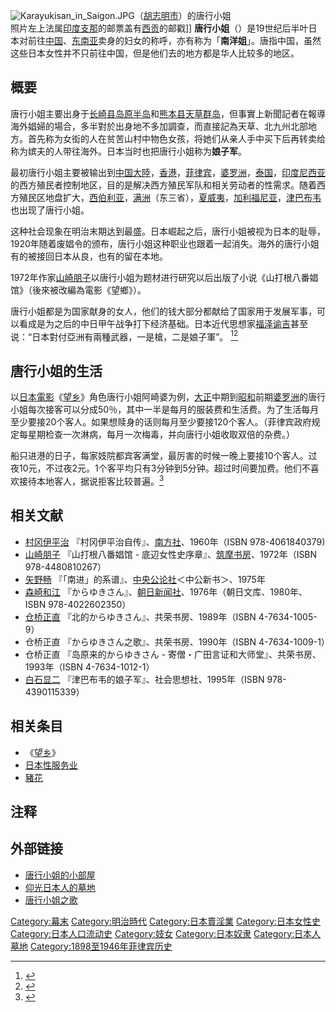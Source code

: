[[File:Karayukisan_in_Saigon.JPG|thumb]]（[[胡志明市|胡志明市]]）的唐行小姐<BR>照片左上法属[[印度支那|印度支那]]的邮票盖有[[胡志明市|西贡]]的邮戳]]
'''唐行小姐'''（{{lang-ja|からゆきさん，唐行きさん}}）是19世纪后半叶日本对前往[[中国|中国]]、[[东南亚|东南亚]]卖身的妇女的称呼，亦有称为「'''南洋姐'''」。唐指中国，虽然这些日本女性并不只前往中国，但是他们去的地方都是华人比较多的地区。

== 概要 ==
唐行小姐主要出身于[[长崎县|长崎县]][[岛原半岛|岛原半岛]]和[[熊本县|熊本县]][[天草群岛|天草群岛]]，但事實上新聞記者在報導海外娼婦的場合，多半對於出身地不多加調查，而直接記為天草、北九州北部地方。首先称为女衒的人在贫苦山村中物色女孩，将她们从亲人手中买下后再转卖给称为嫔夫的人带往海外。日本当时也把唐行小姐称为'''娘子军'''。

最初唐行小姐主要被输出到[[中国大陸|中国大陸]]，[[香港|香港]]，[[菲律宾|菲律宾]]，[[婆罗洲|婆罗洲]]，[[泰国|泰国]]，[[印度尼西亚|印度尼西亚]]的西方殖民者控制地区，目的是解决西方殖民军队和相关劳动者的性需求。随着西方殖民区地盘扩大，[[西伯利亚|西伯利亚]]，[[满洲|满洲]]（东三省），[[夏威夷|夏威夷]]，[[加利福尼亚|加利福尼亚]]，[[津巴布韦|津巴布韦]]也出现了唐行小姐。

这种社会现象在明治末期达到最盛。日本崛起之后，唐行小姐被视为日本的耻辱，1920年随着废娼令的颁布，唐行小姐这种职业也跟着一起消失。海外的唐行小姐有的被接回日本从良，也有的留在本地。

1972年作家[[山崎朋子|山崎朋子]]以唐行小姐为题材进行研究以后出版了小说《山打根八番娼馆》（後來被改編為電影《望鄉》）。

唐行小姐都是为国家献身的女人，他们的钱大部分都献给了国家用于发展军事，可以看成是为之后的中日甲午战争打下经济基础。日本近代思想家[[福泽谕吉|福泽谕吉]]甚至说：“日本對付亞洲有兩種武器，一是槍，二是娘子軍”。 <ref>{{cite web |url=https://gotv.ctitv.com.tw/2019/08/1108875.htm |title=她們為國犧牲身體 卻慘被國人唾棄 |date=2019-08-11 |publisher=中時電子報}}</ref><ref>{{cite web |url=https://www.yehland.com/2018/04/karayukisan.html |title=「妳的錢很乾淨，但是妳很髒 」被日本遺棄的南洋姐 |date=2018-04-12 |publisher=葉倫達康 |accessdate=2019-06-28 |archive-date=2021-01-09 |archive-url=https://web.archive.org/web/20210109190010/https://www.yehland.com/2018/04/karayukisan.html |dead-url=no }}</ref>

== 唐行小姐的生活 ==
以[[日本電影|日本電影]]《[[望乡_(1974年电影)|望乡]]》角色唐行小姐阿崎婆为例，[[大正|大正]]中期到[[昭和|昭和]]前期[[婆罗洲|婆罗洲]]的唐行小姐每次接客可以分成50％，其中一半是每月的服装费和生活费。为了生活每月至少要接20个客人。如果想赎身的话则每月至少要接120个客人。（菲律宾政府规定每星期检查一次淋病，每月一次梅毒，并向唐行小姐收取双倍的杂费。）

船只进港的日子，每家妓院都宾客满堂，最厉害的时候一晚上要接10个客人。过夜10元，不过夜2元。1个客平均只有3分钟到5分钟。超过时间要加费。他们不喜欢接待本地客人，据说拒客比较普遍。<ref>{{Cite web|title=唐行小姐-南洋姐/慰安婦/橫濱瑪麗/日本的海外賣舂婦/唐行小姐（日語：からゆきさん，唐行きさん）是19世紀後半葉日本對前往中國、東南亞賣身的婦女的稱呼，亦有稱為「南洋姐」/1920年隨著廢娼令的頒布，唐行小姐這種職業也跟著一起消失 @ 姜朝鳳宗族 :: 痞客邦 ::|url=http://nicecasio.pixnet.net/blog/post/445390331|accessdate=2019-06-28|last=nicecasio (nicecasio)|work=姜朝鳳宗族|language=zh-TW|archive-date=2019-12-06|archive-url=https://web.archive.org/web/20191206122718/https://nicecasio.pixnet.net/blog/post/445390331|dead-url=no}}</ref>

== 相关文献 ==
* [[村冈伊平治|村冈伊平治]] 『村冈伊平治自传』、[[南方社|南方社]]、1960年（ISBN 978-4061840379)
* [[山崎朋子|山崎朋子]] 『山打根八番娼馆 - 底辺女性史序章』、[[筑摩书房|筑摩书房]]、1972年（ISBN 978-4480810267）
* [[矢野畅|矢野畅]] 『「南进」的系谱』、[[中央公论社|中央公论社]]＜中公新书＞、1975年
* [[森崎和江|森崎和江]] 『からゆきさん』、[[朝日新闻社|朝日新闻社]]、1976年（朝日文库、1980年、ISBN 978-4022602350）
* [[仓桥正直|仓桥正直]] 『北的からゆきさん』、共荣书房、1989年（ISBN 4-7634-1005-9）
* 仓桥正直 『からゆきさん之歌』、共荣书房、1990年（ISBN 4-7634-1009-1）
* 仓桥正直 『岛原来的からゆきさん - 寄僧・广田言证和大师堂』、共荣书房、1993年（ISBN 4-7634-1012-1）
* [[白石显二|白石显二]] 『津巴布韦的娘子军』、社会思想社、1995年（ISBN 978-4390115339）

== 相关条目 ==
* 《[[望乡_(1974年电影)|望乡]]》
* [[日本性服务业|日本性服务业]]
* [[豬花|豬花]]

== 注释 ==

{{Reflist|25em}}

== 外部链接 ==
*[https://web.archive.org/web/20110211225236/http://www.karayukisan.jp/ 唐行小姐的小部屋]
*[http://www.ayeyarwady.com/ph_essay/essay3.htm 仰光日本人的墓地]{{Wayback|url=http://www.ayeyarwady.com/ph_essay/essay3.htm |date=20210106080729 }}
*[https://web.archive.org/web/20130527062501/http://www.at-nagasaki.jp/nagazine/uta/030425/index.html 唐行小姐之歌]

[[Category:幕末|Category:幕末]]
[[Category:明治時代|Category:明治時代]]
[[Category:日本賣淫業|Category:日本賣淫業]]
[[Category:日本女性史|Category:日本女性史]]
[[Category:日本人口流动史|Category:日本人口流动史]]
[[Category:妓女|Category:妓女]]
[[Category:日本奴隶|Category:日本奴隶]]
[[Category:日本人墓地|Category:日本人墓地]]
[[Category:1898至1946年菲律宾历史|Category:1898至1946年菲律宾历史]]